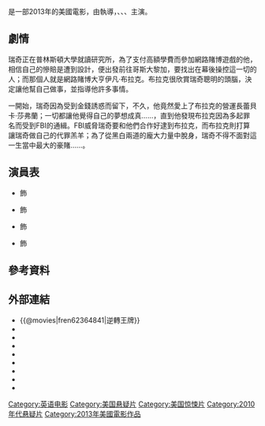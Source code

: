 {{noteTA
|T=zh-hans:逆转王牌;zh-hant:逆轉王牌;zh-hk:逆轉賭王;zh-mo:逆轉賭王;zh-sg:逆转赌王;zh-tw:逆轉王牌;
}}
{{多個問題|
{{expand|time=2016-04-14T10:06:25+00:00}}
{{unreferenced|time=2016-04-14T10:04:59+00:00}}
{{copyedit|time=2016-04-14T10:04:59+00:00}}
}}
{{Infobox Film
| name               = -{zh:逆轉王牌;zh-hans:逆转王牌;zh-hant:逆轉王牌;zh-hk:逆轉賭王;zh-mo:逆轉賭王;zh-sg:逆转赌王;zh-tw:逆轉王牌;}-
| original_name      = ''{{lang|en|Runner Runner}}''
| image              = Runner Runner poster.jpg
| caption            = 電影海報
| director           = {{lang|en|Brad Furman}}
| producer           = {{lang|en|Arnon Milchan}}<br/>{{lang|en|Jennifer Davisson Killoran}}<br/>{{lang|en|Leonardo DiCaprio}}<br/>{{lang|en|Michael Shamberg}}<br/>{{lang|en|Stacey Sher}}<br/>{{lang|en|Brian Koppelman}}<br/>{{lang|en|David Levien}}
| writer             = {{lang|en|Brian Koppelman}}<br/>{{lang|en|David Levien}}
| starring           = {{lang|en|Justin Timberlake}}<br/>{{lang|en|Gemma Arterton}}<br/>{{lang|en|Anthony Mackie}}<br/>{{lang|en|Ben Affleck}}
| music              = {{lang|en|Christophe Beck}}
| cinematography     = {{lang|en|Mauro Fiore}}
| editing            = {{lang|en|Jeff McEvoy}}
| production_company = 
| distributor        = [[二十世紀霍士|二十世紀霍士]]
| released           = 2013年9月26日：<br/>香港、新加坡及馬來西亞上映<br/>{{film date|2013|10|4}}：<br/>美國上映<br/>2013年10月9日：<br/>台灣上映
| runtime            = 91 分鐘
| country            = {{美國電影產地}}
| language           = 英語
| budget             = 
| gross              = 
| cn_name            = 逆转王牌
| hk_name            = 逆轉賭王
| tw_name            = 逆轉王牌
| sg_name            = 逆转赌王<ref>http://fgcineplex.com.sg/detail.aspx?id=204</ref>
}}
{{作品名稱|name=''Runner Runner''|hk=逆轉賭王|tw=逆轉王牌|equiv-cn=tw}}是一部2013年的美國電影，由{{lang|en|Brad Furman}}執導，{{lang|en|Justin Timberlake}}、{{lang|en|Gemma Arterton}}、{{lang|en|Anthony Mackie}}、{{lang|en|Ben Affleck}}主演。

==劇情==
瑞奇正在普林斯頓大學就讀研究所，為了支付高額學費而參加網路賭博遊戲的他，相信自己的慘賠是遭到設計，便出發前往哥斯大黎加，要找出在幕後操控這一切的人；而那個人就是網路賭博大亨伊凡‧布拉克。布拉克很欣賞瑞奇聰明的頭腦，決定讓他幫自己做事，並指導他許多事情。

一開始，瑞奇因為受到金錢誘惑而留下，不久，他竟然愛上了布拉克的營運長蕾貝卡‧莎弗蘭；一切都讓他覺得自己的夢想成真……，直到他發現布拉克因為多起罪名而受到FBI的通緝。FBI威脅瑞奇要和他們合作好逮到布拉克，而布拉克則打算讓瑞奇做自己的代罪羔羊；為了從黑白兩道的龐大力量中脫身，瑞奇不得不面對這一生當中最大的豪賭……。

==演員表==
*{{lang|en|Justin Timberlake}} 飾 {{lang|en|Richie Furst}}
*{{lang|en|Gemma Arterton}} 飾 {{lang|en|Rebecca Shafran}}
*{{lang|en|Anthony Mackie}} 飾 {{lang|en|Agent Shavers}}
*{{lang|en|Ben Affleck}} 飾 {{lang|en|Ivan Block}}

==參考資料==
{{reflist}}

==外部連結==
*{{@movies|fren62364841|逆轉王牌}}
*{{douban|title=逆转王牌}}
*{{Mtime|168191|逆转王牌}}
*{{Amg movie|563185|-{zh:逆轉王牌;zh-hans:逆转王牌;zh-hant:逆轉王牌;zh-hk:逆轉賭王;zh-mo:逆轉賭王;zh-sg:逆转赌王;zh-tw:逆轉王牌;}-}}
*{{rotten-tomatoes|runner_runner|-{zh:逆轉王牌;zh-hans:逆转王牌;zh-hant:逆轉王牌;zh-hk:逆轉賭王;zh-mo:逆轉賭王;zh-sg:逆转赌王;zh-tw:逆轉王牌;}-}}
*{{mojo title|runnerrunner|-{zh:逆轉王牌;zh-hans:逆转王牌;zh-hant:逆轉王牌;zh-hk:逆轉賭王;zh-mo:逆轉賭王;zh-sg:逆转赌王;zh-tw:逆轉王牌;}-}}
*{{Tcmdb title|895275|-{zh:逆轉王牌;zh-hans:逆转王牌;zh-hant:逆轉王牌;zh-hk:逆轉賭王;zh-mo:逆轉賭王;zh-sg:逆转赌王;zh-tw:逆轉王牌;}-}}
*{{metacritic film|runner-runner|-{zh:逆轉王牌;zh-hans:逆转王牌;zh-hant:逆轉王牌;zh-hk:逆轉賭王;zh-mo:逆轉賭王;zh-sg:逆转赌王;zh-tw:逆轉王牌;}-}}
*{{imdb title|2364841|-{zh:逆轉王牌;zh-hans:逆转王牌;zh-hant:逆轉王牌;zh-hk:逆轉賭王;zh-mo:逆轉賭王;zh-sg:逆转赌王;zh-tw:逆轉王牌;}-}}
{{莱昂纳多·迪卡普里奥}}
[[Category:英语电影|Category:英语电影]]
[[Category:美国悬疑片|Category:美国悬疑片]]
[[Category:美国惊悚片|Category:美国惊悚片]]
[[Category:2010年代悬疑片|Category:2010年代悬疑片]]
[[Category:2013年美國電影作品|Category:2013年美國電影作品]]